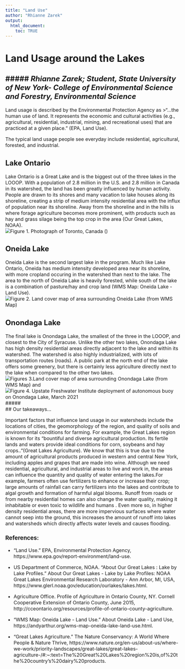 ```yaml
---
title: "Land Use"
author: "Rhianne Zarek"
output:
  html_document:
    toc: TRUE
---
```

# Land Usage around the Lakes
##### *Rhianne Zarek; Student, State University of New York- College of Environmental Science and Forestry, Environmental Science* 
---  
<style type = "text/css">
  body{
  font-size: 12pt;
  }
</style>
Land usage is described by the Environmental Protection Agency as 
>“...the human use of land. It represents the economic and cultural activities (e.g., agricultural, residential, industrial, mining, and recreational uses) that are practiced at a given place.” (EPA, Land Use).  

The typical land usage people see everyday include residential, agricultural, forested, and industrial.  

## Lake Ontario  

Lake Ontario is a Great Lake and is the biggest out of the three lakes in the LOOOP. With a population of 2.8 million in the U.S. and 2.8 million in Canada in its watershed, the land has been greatly influenced by human activity. People are drawn to its shores and many vacation to lake houses along its shoreline, creating a strip of medium intensity residential area with the influx of population near its shoreline. Away from the shoreline and in the hills is where forage agriculture becomes more prominent, with products such as hay and grass silage being the top crop in the area (Our Great Lakes, NOAA).  
![Figure 1. Photograph of Toronto, Canada ()](//aquadog/analysis/2021_LOOOP_NYSG_Small_Grant/06_Webpage-Shiny App/LOOOP/www/Toronto-Canada.png)  

## Oneida Lake  

Oneida Lake is the second largest lake in the program. Much like Lake Ontario, Oneida has medium intensity developed area near its shoreline, with more cropland occuring in the watershed than next to the lake. The area to the north of Oneida Lake is heavily forested, while south of the lake is a combination of pasture/hay and crop land (WMS Map: Oneida Lake - Land Use).  
![Figure 2. Land cover map of area surrounding Oneida Lake (from [WMS Map](https://andyarthur.org/wms-map-oneida-lake-land-use.html))](//aquadog/analysis/2021_LOOOP_NYSG_Small_Grant/06_Webpage-Shiny App/LOOOP/www/Oneida-LandUse.png)  

## Onondaga Lake  

The final lake is Onondaga Lake, the smallest of the three in the LOOOP, and closest to the City of Syracuse. Unlike the other two lakes, Onondaga Lake has high density residential areas directly adjacent to the lake and within its watershed. The watershed is also highly industrialized, with lots of transportation routes (roads).  A public park at the north end of the lake offers some greenery, but there is certainly less agriculture directly next to the lake when compared to the other two lakes.  
![Figures 3.Land cover map of area surrounding Onondaga Lake (from [WMS Map](https://andyarthur.org/wms-map-oneida-lake-land-use.html)) and ](//aquadog/analysis/2021_LOOOP_NYSG_Small_Grant/06_Webpage-Shiny App/LOOOP/www/Onondaga-LandUse.png)![Figure 4. Upstate Freshwater Institute deployment of autonomous buoy on Onondaga Lake, March 2021](//aquadog/analysis/2021_LOOOP_NYSG_Small_Grant/06_Webpage-Shiny App/LOOOP/www/Buoy-Deployment.png)
#####  
## Our takeaways...  

Important factors that influence land usage in our watersheds include the locations of cities, the geomorphology of the region, and quality of soils and environmental conditions for farming. For example, the Great Lakes region is known for its “bountiful and diverse agricultural production. Its fertile lands and waters provide ideal conditions for corn, soybeans and hay crops..”(Great Lakes Agriculture). We know that this is true due to the amount of agricultural products produced in western and central New York, including apples and grapes that are made into wine. Although we need residential, agricultural, and industrial areas to live and work in, the areas can influence the quantity and quality of water entering the lakes.For example, farmers often use fertilizers to enhance or increase their crop;  large amounts of rainfall can carry fertilizers into the lakes and contribute to algal growth and formation of harmful algal blooms. Runoff from roads or from nearby residential homes can also change the water quality, making it inhabitable or even toxic to wildlife and humans . Even more so, in higher density residential areas, there are more impervious surfaces where water cannot seep into the ground, this increases the amount of runoff into lakes and watersheds which directly affects water levels and causes flooding.  
  
  
 
  
  
### References:  
* “Land Use.” EPA, Environmental Protection Agency, https://www.epa.gov/report-environment/land-use.  

* US Department of Commerce, NOAA. “About Our Great Lakes : Lake by Lake Profiles.” About Our Great Lakes - Lake by Lake Profiles: NOAA Great Lakes Environmental Research Laboratory - Ann Arbor, MI, USA, https://www.glerl.noaa.gov/education/ourlakes/lakes.html.  

* Agriculture Office. Profile of Agriculture in Ontario County, NY. Cornell Cooperative Extension of Ontario County, June 2015, http://cceontario.org/resources/profile-of-ontario-county-agriculture.  

* “WMS Map: Oneida Lake - Land Use.” About Oneida Lake - Land Use, https://andyarthur.org/wms-map-oneida-lake-land-use.html.  

* “Great Lakes Agriculture.” The Nature Conservancy: A World Where People &amp; Nature Thrive, https://www.nature.org/en-us/about-us/where-we-work/priority-landscapes/great-lakes/great-lakes-agriculture-/#:~:text=The%20Great%20Lakes%20region%20is,of%20the%20country's%20dairy%20products.  
